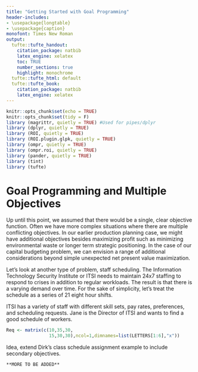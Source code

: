 ```yaml
---
title: "Getting Started with Goal Programming"
header-includes:
- \usepackage{longtable}
- \usepackage{caption}
monofont: Times New Roman
output:
  tufte::tufte_handout:
    citation_package: natbib
    latex_engine: xelatex
    toc: TRUE
    number_sections: true
    highlight: monochrome
  tufte::tufte_html: default
  tufte::tufte_book:
    citation_package: natbib
    latex_engine: xelatex
---
```


\pagestyle{headings}

```r
knitr::opts_chunk$set(echo = TRUE)
knitr::opts_chunk$set(tidy = F)
library (magrittr, quietly = TRUE) #Used for pipes/dplyr
library (dplyr, quietly = TRUE)
library (ROI, quietly = TRUE)
library (ROI.plugin.glpk, quietly = TRUE)
library (ompr, quietly = TRUE)
library (ompr.roi, quietly = TRUE)
library (pander, quietly = TRUE)
library (tint)
library (tufte)
```

# Goal Programming and Multiple Objectives

Up until this point, we assumed that there would be a single, clear objective function. Often we have more complex situations where there are multiple conflicting objectives.  In our earlier production planning case, we might have additional objectives besides maximizing profit such as minimizing environmental waste or longer term strategic positioning. In the case of our capital budgeting problem, we can envision a range of additional considerations beyond simple unexpected net present value maximization.  
\vspace{12pt}

Let's look at another type of problem, staff scheduling.  The Information Technology Security Institute or ITSI needs to maintain 24x7 staffing to respond to crises in addition to regular workloads. The result is that there is a varying demand over time. For the sake of simplicity, let's treat the schedule as a series of 21 eight hour shifts.   
\vspace{12pt}

ITSI has a variety of staff with different skill sets, pay rates, preferences, and scheduling requests.  Jane is the Director of ITSI and wants to find a good schedule of workers.  

```r
Req <- matrix(c(10,35,30,
                15,30,30),ncol=1,dimnames=list(LETTERS[1:6],"x"))
```

Idea, extend Dirk's class schedule assignment example to include secondary objectives.  
\vspace{12pt}

```marginfigure
**MORE TO BE ADDED**
```
